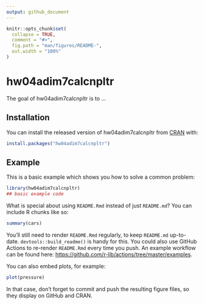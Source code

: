 ```yaml
---
output: github_document
---
```


<!-- README.md is generated from README.Rmd. Please edit that file -->

```r
knitr::opts_chunk$set(
  collapse = TRUE,
  comment = "#>",
  fig.path = "man/figures/README-",
  out.width = "100%"
)
```

# hw04adim7calcnpltr

<!-- badges: start -->
<!-- badges: end -->

The goal of hw04adim7calcnpltr is to ...

## Installation

You can install the released version of hw04adim7calcnpltr from [CRAN](https://CRAN.R-project.org) with:

``` r
install.packages("hw04adim7calcnpltr")
```

## Example

This is a basic example which shows you how to solve a common problem:

```r
library(hw04adim7calcnpltr)
## basic example code
```

What is special about using `README.Rmd` instead of just `README.md`? You can include R chunks like so:

```r
summary(cars)
```

You'll still need to render `README.Rmd` regularly, to keep `README.md` up-to-date. `devtools::build_readme()` is handy for this. You could also use GitHub Actions to re-render `README.Rmd` every time you push. An example workflow can be found here: <https://github.com/r-lib/actions/tree/master/examples>.

You can also embed plots, for example:

```r
plot(pressure)
```

In that case, don't forget to commit and push the resulting figure files, so they display on GitHub and CRAN.
